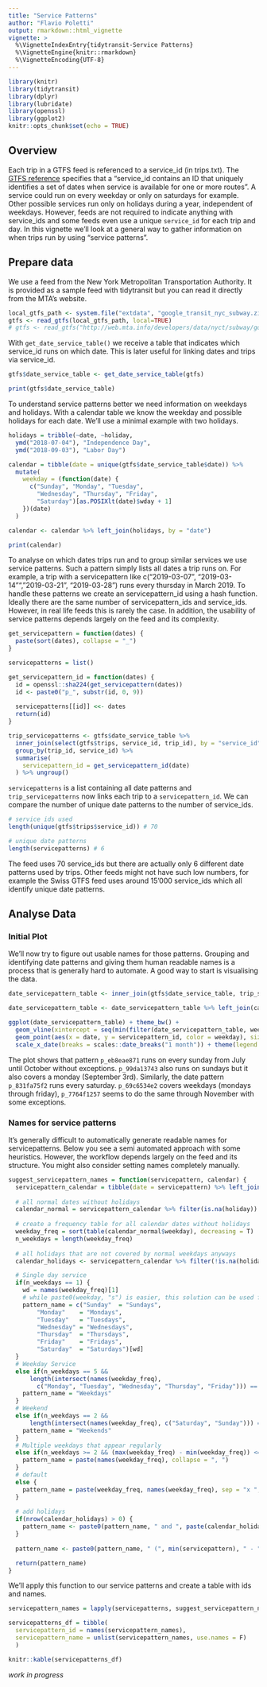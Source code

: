 ```yaml
---
title: "Service Patterns"
author: "Flavio Poletti"
output: rmarkdown::html_vignette
vignette: >
  %\VignetteIndexEntry{tidytransit-Service Patterns}
  %\VignetteEngine{knitr::rmarkdown}
  %\VignetteEncoding{UTF-8}
---
```

  
```r
library(knitr)
library(tidytransit)
library(dplyr)
library(lubridate)
library(openssl)
library(ggplot2)
knitr::opts_chunk$set(echo = TRUE)
```
  
## Overview

Each trip in a GTFS feed is referenced to a service_id (in trips.txt). The [GTFS reference](https://developers.google.com/transit/gtfs/reference/#calendartxt) 
specifies that a "service_id contains an ID that uniquely identifies a set of dates when 
service is available for one or more routes". A service could run on every weekday or only 
on saturdays for example. Other possible services run only on holidays during a year, 
independent of weekdays. However, feeds are not required to indicate anything with 
service_ids and some feeds even use a unique `service_id` for each trip and day. In 
this vignette we'll look at a general way to gather information on when trips run by 
using "service patterns".
  
## Prepare data

We use a feed from the New York Metropolitan Transportation Authority. It is provided 
as a sample feed with tidytransit but you can read it directly from the MTA's website. 
  
```r
local_gtfs_path <- system.file("extdata", "google_transit_nyc_subway.zip", package = "tidytransit")
gtfs <- read_gtfs(local_gtfs_path, local=TRUE)
# gtfs <- read_gtfs("http://web.mta.info/developers/data/nyct/subway/google_transit.zip")
```
  
With `get_date_service_table()` we receive a table that indicates which service_id runs 
on which date. This is later useful for linking dates and trips via service_id. 

```r
gtfs$date_service_table <- get_date_service_table(gtfs)

print(gtfs$date_service_table)
```

To understand service patterns better we need information on weekdays and holidays. With 
a calendar table we know the weekday and possible holidays for each date. We'll use a minimal example 
with two holidays.

```r
holidays = tribble(~date, ~holiday,
  ymd("2018-07-04"), "Independence Day",
  ymd("2018-09-03"), "Labor Day")

calendar = tibble(date = unique(gtfs$date_service_table$date)) %>% 
  mutate(
    weekday = (function(date) {
      c("Sunday", "Monday", "Tuesday", 
        "Wednesday", "Thursday", "Friday", 
        "Saturday")[as.POSIXlt(date)$wday + 1]
    })(date)
  )

calendar <- calendar %>% left_join(holidays, by = "date")

print(calendar)
```

To analyse on which dates trips run and to group similar services we use service patterns. 
Such a pattern simply lists all dates a trip runs on. For example, a trip with a servicepattern 
like c("2019-03-07", "2019-03-14"", "2019-03-21", "2019-03-28") runs every thursday in March 2019. 
To handle these patterns we create an servicepattern_id using a hash function. Ideally there are 
the same number of servicepattern_ids and service_ids. However, in real life feeds this is rarely 
the case. In addition, the usability of service patterns depends largely on the feed and its 
complexity.

```r
get_servicepattern = function(dates) {
  paste(sort(dates), collapse = "_")
}

servicepatterns = list()

get_servicepattern_id = function(dates) {
  id = openssl::sha224(get_servicepattern(dates))
  id <- paste0("p_", substr(id, 0, 9))
  
  servicepatterns[[id]] <<- dates
  return(id)
}

trip_servicepatterns <- gtfs$date_service_table %>% 
  inner_join(select(gtfs$trips, service_id, trip_id), by = "service_id") %>% 
  group_by(trip_id, service_id) %>%
  summarise(
    servicepattern_id = get_servicepattern_id(date)
  ) %>% ungroup()
```

`servicepatterns` is a list containing all date patterns and `trip_servicepatterns` now links 
each trip to a `servicepattern_id`. We can compare the number of unique date patterns to the 
number of service_ids.

```r
# service ids used
length(unique(gtfs$trips$service_id)) # 70

# unique date patterns 
length(servicepatterns) # 6
```

The feed uses 70 service_ids but there are actually only 6 different date patterns used by 
trips. Other feeds might not have such low numbers, for example the Swiss GTFS feed uses 
around 15'000 service_ids which all identify unique date patterns.

## Analyse Data

### Initial Plot

We'll now try to figure out usable names for those patterns. Grouping and identifying date 
patterns and giving them human readable names is a process that is generally hard to automate. 
A good way to start is visualising the data.

```r
date_servicepattern_table <- inner_join(gtfs$date_service_table, trip_servicepatterns, by = "service_id")

date_servicepattern_table <- date_servicepattern_table %>% left_join(calendar, by = "date")

ggplot(date_servicepattern_table) + theme_bw() + 
  geom_vline(xintercept = seq(min(filter(date_servicepattern_table, weekday == "Sunday")$date), max(date_servicepattern_table$date), 7), color = "#747474") +
  geom_point(aes(x = date, y = servicepattern_id, color = weekday), size = 0.7) + 
  scale_x_date(breaks = scales::date_breaks("1 month")) + theme(legend.position = "bottom")
```

The plot shows that pattern `p_eb8eae871` runs on every sunday from July until October without 
exceptions. `p_99da13743` also runs on sundays but it also covers a monday (September 3rd). 
Similarly, the date pattern `p_831fa75f2` runs every saturday. `p_69c6534e2` covers weekdays 
(mondays through friday), `p_7764f1257` seems to do the same through November with some exceptions. 

### Names for service patterns

It's generally difficult to automatically generate readable names for servicepatterns. Below you 
see a semi automated approach with some heuristics. However, the workflow depends largely on the 
feed and its structure. You might also consider setting names completely manually.

```r
suggest_servicepattern_names = function(servicepattern, calendar) {
  servicepattern_calendar = tibble(date = servicepattern) %>% left_join(calendar, by = "date")
  
  # all normal dates without holidays
  calendar_normal = servicepattern_calendar %>% filter(is.na(holiday))
  
  # create a frequency table for all calendar dates without holidays
  weekday_freq = sort(table(calendar_normal$weekday), decreasing = T)
  n_weekdays = length(weekday_freq)
  
  # all holidays that are not covered by normal weekdays anyways
  calendar_holidays <- servicepattern_calendar %>% filter(!is.na(holiday)) %>% filter(!(weekday %in% names(weekday_freq)))

  # Single day service
  if(n_weekdays == 1) {
    wd = names(weekday_freq)[1]
    # while paste0(weekday, "s") is easier, this solution can be used for other languages
    pattern_name = c("Sunday"  = "Sundays", 
        "Monday"    = "Mondays", 
        "Tuesday"   = "Tuesdays", 
        "Wednesday" = "Wednesdays",
        "Thursday"  = "Thursdays",  
        "Friday"    = "Fridays",  
        "Saturday"  = "Saturdays")[wd]
  } 
  # Weekday Service
  else if(n_weekdays == 5 && 
      length(intersect(names(weekday_freq), 
        c("Monday", "Tuesday", "Wednesday", "Thursday", "Friday"))) == 5) {
    pattern_name = "Weekdays"
  }
  # Weekend
  else if(n_weekdays == 2 && 
      length(intersect(names(weekday_freq), c("Saturday", "Sunday"))) == 2) {
    pattern_name = "Weekends"
  }
  # Multiple weekdays that appear regularly
  else if(n_weekdays >= 2 && (max(weekday_freq) - min(weekday_freq)) <= 1) {
    pattern_name = paste(names(weekday_freq), collapse = ", ")
  } 
  # default
  else {
    pattern_name = paste(weekday_freq, names(weekday_freq), sep = "x ", collapse = ", ")
  }
  
  # add holidays
  if(nrow(calendar_holidays) > 0) {
    pattern_name <- paste0(pattern_name, " and ", paste(calendar_holidays$holiday, collapse = ", "))
  }
  
  pattern_name <- paste0(pattern_name, " (", min(servicepattern), " - ", max(servicepattern), ")") 

  return(pattern_name)
}
```

We'll apply this function to our service patterns and create a table with ids and names.

```r
servicepattern_names = lapply(servicepatterns, suggest_servicepattern_names, calendar)

servicepatterns_df = tibble(
  servicepattern_id = names(servicepattern_names),
  servicepattern_name = unlist(servicepattern_names, use.names = F)
  )
```

```r
knitr::kable(servicepatterns_df)
```

_work in progress_